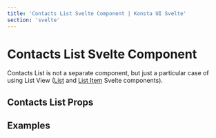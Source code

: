 ```yaml
---
title: 'Contacts List Svelte Component | Konsta UI Svelte'
section: 'svelte'
---
```



# Contacts List Svelte Component

Contacts List is not a separate component, but just a particular case of using List View ([List](/svelte/list) and [List Item](/svelte/list-item) Svelte components).

## Contacts List Props

<ContactsListProps />

## Examples

<ContactsListExample />
